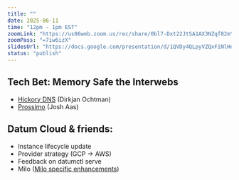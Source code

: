 ```yaml
---
title: ""
date: 2025-06-11
time: "12pm - 1pm EST"
zoomLink: "https://us06web.zoom.us/rec/share/0bl7-Dxt22JtSA1AX3NZqf82mYiP-_qBblfs4dc6_gkl7wEM5LrL2Z504u79jYLw.1VKpRV-uPPFG4qum"
zoomPass: "=7iw6izX"
slidesUrl: "https://docs.google.com/presentation/d/1QVDy4QLpyVZQxFiNlHoipLWIKtfOCw2FB987sjnuB1U/edit?usp=sharing"
status: "publish"
---
```


## Tech Bet: Memory Safe the Interwebs
- [Hickory DNS](https://hickory-dns.org/about/) (Dirkjan Ochtman)
- [Prossimo](https://www.memorysafety.org/) (Josh Aas)

## Datum Cloud & friends:
- Instance lifecycle update
- Provider strategy (GCP -> AWS)
- Feedback on datumctl serve
- Milo ([Milo specific enhancements](https://github.com/orgs/datum-cloud/projects/22/views/9))